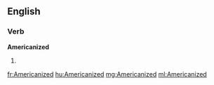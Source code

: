 ==English==

===Verb===
'''Americanized'''

# {{past of|[[Americanize]]}}

[[fr:Americanized]]
[[hu:Americanized]]
[[mg:Americanized]]
[[ml:Americanized]]